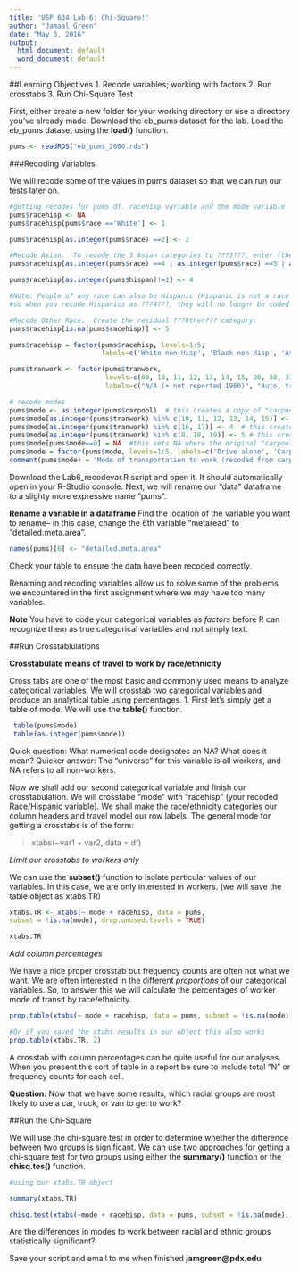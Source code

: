 ```yaml
---
title: 'USP 634 Lab 6: Chi-Square!'
author: "Jamaal Green"
date: "May 3, 2016"
output:
  html_document: default
  word_document: default
---
```


##Learning Objectives
1. Recode variables; working with factors
2. Run crosstabs
3. Run Chi-Square Test

First, either create a new folder for your working directory or use a directory you've already made. Download the eb_pums dataset for the lab.
Load the eb_pums dataset using the **load()** function.

```r


pums <- readRDS("eb_pums_2000.rds")

```


###Recoding Variables

We will recode some of the values in pums dataset so that we can run our tests later on. 
```r

#getting recodes for pums df. racehisp variable and the mode variable
pums$racehisp <- NA  
pums$racehisp[pums$race =='White'] <- 1 

pums$racehisp[as.integer(pums$race) ==2] <- 2  

#Recode Asian.  To recode the 3 Asian categories to ???3???, enter (the ???|??? sign indicates ???or???): 
pums$racehisp[as.integer(pums$race) ==4 | as.integer(pums$race) ==5 | as.integer(pums$race) ==6] <- 3 

pums$racehisp[as.integer(pums$hispan)!=1] <- 4 

#Note: People of any race can also be Hispanic (Hispanic is not a race category), 
#so when you recode Hispanics as ???4???, they will no longer be coded in the ???White,??? ???Black,??? or ???Asian??? categories. 

#Recode Other Race.  Create the residual ???Other??? category: 
pums$racehisp[is.na(pums$racehisp)] <- 5

pums$racehisp = factor(pums$racehisp, levels=1:5, 
                       labels=c('White non-Hisp', 'Black non-Hisp', 'Asian non-Hisp', 'Hispanic', 'Other'))

pums$tranwork <- factor(pums$tranwork, 
                        levels=c(00, 10, 11, 12, 13, 14, 15, 20, 30, 31, 32, 33, 34, 35, 36, 40, 50, 60, 70),
                        labels=c("N/A (+ not reported 1960)", "Auto, truck, or van", "Auto", "Driver", "Passenger", "Truck", "Van", "Motorcycle", "Bus or streetcar", "Bus or trolley bus", "Streetcar or trolley car", "Subway or elevated", "Railroad", "Taxicab", "Ferryboat", "Bicycle", "Walked only", "Other", "Worked at home"))

# recode modes
pums$mode <- as.integer(pums$carpool)  # this creates a copy of "carpool" with drive-alone & carpool commuters
pums$mode[as.integer(pums$tranwork) %in% c(10, 11, 12, 13, 14, 15)] <- 3  # this creates a "transit" category
pums$mode[as.integer(pums$tranwork) %in% c(16, 17)] <- 4  # this creates "bike/walk"
pums$mode[as.integer(pums$tranwork) %in% c(8, 18, 19)] <- 5 # this creates "other"
pums$mode[pums$mode==0] = NA  #this sets NA where the original "carpool" variable to missing
pums$mode = factor(pums$mode, levels=1:5, labels=c('Drive alone', 'Carpool', 'Transit', 'Bike/walk', 'Other')) 
comment(pums$mode) = "Mode of transportation to work (recoded from carpool and tranwork)"


```
Download the Lab6_recodevar.R script and open it. It should automatically open in your R-Studio console. Next, we will rename our "data" dataframe to a slighty more expressive name "pums".



**Rename a variable in a dataframe**
Find the location of the variable you want to rename-- in this case, change the 6th variable "metaread" to "detailed.meta.area".

```r

names(pums)[6] <- "detailed.meta.area"
```

Check your table to ensure the data have been recoded correctly.

Renaming and recoding variables allow us to solve some of the problems we encountered in the first assignment where we may have too many variables.

**Note** You have to code your categorical variables as *factors* before R can recognize them as true categorical variables and not simply text. 

##Run Crosstablulations

**Crosstabulate means of travel to work by race/ethnicity**

Cross tabs are one of the most basic and commonly used means to analyze categorical variables. We will crosstab two categorical variables and produce an analytical table using percentages.
 1. First let's simply get a table of mode. We will use the **table()** function.
 
 
```r
 table(pums$mode)
 table(as.integer(pums$mode))
```

Quick question: What numerical code designates an NA? What does it mean?
Quicker answer: The "universe" for this variable is all workers, and NA refers to all non-workers.

Now we shall add our second categorical variable and finish our crosstabulation. We will crosstabe "mode" with "racehisp" (your recoded Race/Hispanic variable). We shall make the race/ethnicity categories our column headers and travel model our row labels. The general mode for getting a crosstabs is of the form:

> xtabs(~var1 + var2, data = df)




*Limit our crosstabs to workers only*

We can use the **subset()** function to isolate particular values of our variables. In this case, we are only interested in workers. (we will save the table object as xtabs.TR)

```r

xtabs.TR <- xtabs(~ mode + racehisp, data = pums, 
subset = !is.na(mode), drop.unused.levels = TRUE)

xtabs.TR
```

*Add column percentages*

We have a nice proper crosstab but frequency counts are often not what we want. We are often interested in the different *proportions* of our categorical variables. So, to answer this we will calculate the percentages of worker mode of transit by race/ethnicity. 

```r

prop.table(xtabs(~ mode + racehisp, data = pums, subset = !is.na(mode), drop.unused.levels = TRUE), 2)

#Or if you saved the xtabs results in our object this also works
prop.table(xtabs.TR, 2)
```

A crosstab with column percentages can be quite useful for our analyses. When you present this sort of table in a report be sure to include total "N" or frequency counts for each cell.

**Question:** Now that we have some results, which racial groups are most likely to use a car, truck, or van to get to work?

##Run the Chi-Square

We will use the chi-square test in order to determine whether the difference between two groups is significant. We can use two approaches for getting a chi-square test for two groups using either the **summary()** function or the **chisq.tes()** function. 

```r
#using our xtabs.TR object

summary(xtabs.TR)

chisq.test(xtabs(~mode + racehisp, data = pums, subset = !is.na(mode), drop.unused.levels = TRUE))
```

Are the differences in modes to work between racial and ethnic groups statistically significant?

Save your script and email to me when finished **jamgreen@pdx.edu**

